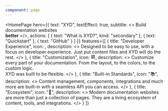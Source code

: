 ```yaml
---
component: page
---
```



<HomePage
    hero={{
        text: "XYD",
        textEffect: true,
        subtitle: <>
            Build documentation websites <br/>
            <strong>better</strong>
        </>,
        actions: [
            {
                text: "What is XYD?",
                kind: "secondary"
            },
            {
                text: "Quickstart"
            },
            {
                text: "GitHub"
            }
        ]
    }}
    features={[
        {
            title: "Developer Experience",
            icon: <IconCode/>,
            description: <>
                Designed to be easy to use, with a focus on developer experience.
                Just put content files and XYD will do the rest.
            </>
        },
        {
            title: "Customization",
            icon: <svg
                width="1em"
                viewBox="0 0 24 24"
            >
                <path
                    fill="currentColor"
                    d="M13 21V11h8v10h-8zM3 13V3h8v10H3zm6-2V5H5v6h4zM3 21v-6h8v6H3zm2-2h4v-2H5v2zm10 0h4v-6h-4v6zM13 3h8v6h-8V3zm2 2v2h4V5h-4z"
                />
            </svg>,
            description: <>
                Customize every part of your documentation. From the layout, to the colors, to the custom
                logic. <br/>
                XYD was built to be flexible.
            </>
        },
        {
            title: "Built-in Standards",
            icon: "📚",
            description: <>
                Content management, components, integrations and much more are built-in with a seamless API
                you can access.
            </>
        },
        {
            title: "Ecosystem",
            icon: "🌱",
            description: <>
                Modern documentation websites are more than just a collection of pages.
                They are a living ecosystem of content, tools, and integrations.
            </>
        }
    ]}
>
</HomePage>



